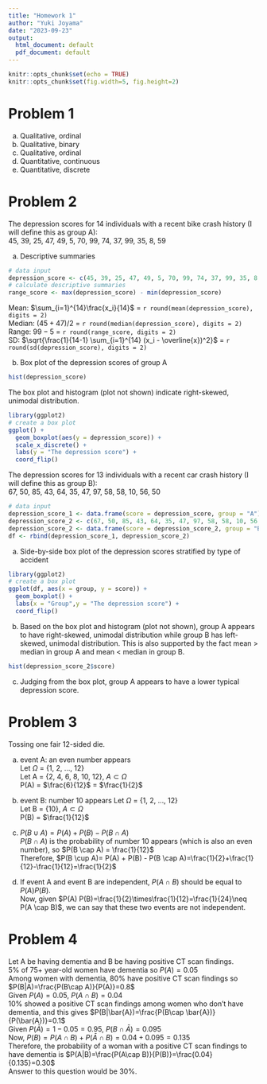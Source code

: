 ```yaml
---
title: "Homework 1"
author: "Yuki Joyama"
date: "2023-09-23"
output: 
  html_document: default
  pdf_document: default
---
```


```r
knitr::opts_chunk$set(echo = TRUE) 
knitr::opts_chunk$set(fig.width=5, fig.height=2) 
```

# Problem 1

a)  Qualitative, ordinal
b)  Qualitative, binary
c)  Qualitative, ordinal
d)  Quantitative, continuous
e)  Quantitative, discrete

# Problem 2

The depression scores for 14 individuals with a recent bike crash history (I will define this as group A):  
45, 39, 25, 47, 49, 5, 70, 99, 74, 37, 99, 35, 8, 59

a)  Descriptive summaries 
```r
# data input
depression_score <- c(45, 39, 25, 47, 49, 5, 70, 99, 74, 37, 99, 35, 8, 59)
# calculate descriptive summaries
range_score <- max(depression_score) - min(depression_score)
```
Mean: $\sum_{i=1}^{14}\frac{x_i}{14}$ = `r round(mean(depression_score), digits = 2)`\
Median: $(45+47)/2$ = `r round(median(depression_score), digits = 2)`\
Range: $99-5$ = `r round(range_score, digits = 2)`\
SD: $\sqrt{\frac{1}{14-1} \sum_{i=1}^{14} (x_i - \overline{x})^2}$ = `r round(sd(depression_score), digits = 2)`

b)  Box plot of the depression scores of group A
```r
hist(depression_score)
```

The box plot and histogram (plot not shown) indicate right-skewed, unimodal distribution.

``` r
library(ggplot2)
# create a box plot 
ggplot() +
  geom_boxplot(aes(y = depression_score)) +
  scale_x_discrete() +
  labs(y = "The depression score") +
  coord_flip()
```

The depression scores for 13 individuals with a recent car crash history (I will define this as group B):  
67, 50, 85, 43, 64, 35, 47, 97, 58, 58, 10, 56, 50

```r
# data input
depression_score_1 <- data.frame(score = depression_score, group = "A")
depression_score_2 <- c(67, 50, 85, 43, 64, 35, 47, 97, 58, 58, 10, 56, 50) 
depression_score_2 <- data.frame(score = depression_score_2, group = "B")
df <- rbind(depression_score_1, depression_score_2)
```

a) Side-by-side box plot of the depression scores stratified by type of accident 

``` r
library(ggplot2)
# create a box plot 
ggplot(df, aes(x = group, y = score)) + 
  geom_boxplot() +
  labs(x = "Group",y = "The depression score") +
  coord_flip()
```

b) Based on the box plot and histogram (plot not shown), group A appears to have right-skewed, unimodal distribution while group B has left-skewed, unimodal distribution.
This is also supported by the fact mean > median in group A and mean < median in group B.

```r
hist(depression_score_2$score)
```

c) Judging from the box plot, group A appears to have a lower typical depression score. 

# Problem 3 
Tossing one fair 12-sided die.

a) event A: an even number appears  
Let $\Omega$ = {1, 2, ..., 12}  
Let A = {2, 4, 6, 8, 10, 12}, $A \subset \Omega$  
P(A) = $\frac{6}{12}$ = $\frac{1}{2}$  

b) event B: number 10 appears
Let $\Omega$ = {1, 2, ..., 12}  
Let B = {10}, $A \subset \Omega$  
P(B) = $\frac{1}{12}$

c) $P(B \cup A)= P(A) + P(B) - P(B \cap A)$  
$P(B \cap A)$ is the probability of number 10 appears (which is also an even number), so $P(B \cap A) = \frac{1}{12}$  
Therefore, 
$P(B \cup A)= P(A) + P(B) - P(B \cap A)=\frac{1}{2}+\frac{1}{12}-\frac{1}{12}=\frac{1}{2}$

d) If event A and event B are independent, $P(A \cap B)$ should be equal to $P(A) P(B)$.  
Now, given $P(A) P(B)=\frac{1}{2}\times\frac{1}{12}=\frac{1}{24}\neq P(A \cap B)$, we can say that these two events are not independent.

# Problem 4

Let A be having dementia and B be having positive CT scan findings.  
5% of 75+ year-old women have dementia so $P(A)=0.05$   
Among women with dementia, 80% have positive CT scan findings so $P(B|A)=\frac{P(B\cap A)}{P(A)}=0.8$  
Given $P(A)=0.05$, $P(A\cap B)=0.04$  
10% showed a positive CT scan findings among women who don't have dementia, and this gives $P(B|\bar{A})=\frac{P(B\cap \bar{A})}{P(\bar{A})}=0.1$   
Given $P(\bar{A})=1-0.05=0.95$, $P(B\cap \bar{A})=0.095$  
Now, $P(B)=P(A\cap B)+P(\bar{A} \cap B)=0.04+0.095=0.135$  
Therefore, the probability of a woman with a positive CT scan findings to have dementia is $P(A|B)=\frac{P(A\cap B)}{P(B)}=\frac{0.04}{0.135}=0.30$  
Answer to this question would be 30%.





